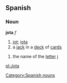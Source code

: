 == Spanish == 
=== Noun === 
'''jota''' ''f'' 
# [[jot]]; [[iota]]
# a [[jack]] in a [[deck]] of [[card]]s
[[Category:Spanish nouns]]
# the name of the [[letter]] [[j]]

[[pl:Jota]]